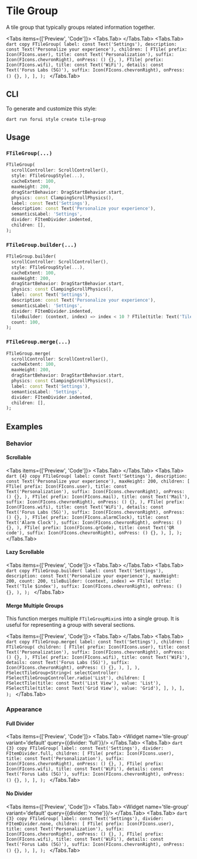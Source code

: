 
# Tile Group

A tile group that typically groups related information together.

<LinkBadgeGroup>
    <LinkBadge label="API Reference" href="https://pub.dev/documentation/forui/latest/forui.widgets.tile/"/>
</LinkBadgeGroup>

<Tabs items={['Preview', 'Code']}>
  <Tabs.Tab>
    <Widget name='tile-group' variant='default' query={{}}/>
  </Tabs.Tab>
  <Tabs.Tab>
    ```dart copy
    FTileGroup(
      label: const Text('Settings'),
      description: const Text('Personalize your experience'),
      children: [
        FTile(
          prefix: Icon(FIcons.user),
          title: const Text('Personalization'),
          suffix: Icon(FIcons.chevronRight),
          onPress: () {},
        ),
        FTile(
          prefix: Icon(FIcons.wifi),
          title: const Text('WiFi'),
          details: const Text('Forus Labs (5G)'),
          suffix: Icon(FIcons.chevronRight),
          onPress: () {},
        ),
      ],
    );
    ```
  </Tabs.Tab>
</Tabs>

## CLI

To generate and customize this style:

```shell copy
dart run forui style create tile-group 
```

## Usage

### `FTileGroup(...)`

```dart copy
FTileGroup(
  scrollController: ScrollController(),
  style: FTileGroupStyle(...),
  cacheExtent: 100,
  maxHeight: 200,
  dragStartBehavior: DragStartBehavior.start,
  physics: const ClampingScrollPhysics(),
  label: const Text('Settings'),
  description: const Text('Personalize your experience'),
  semanticsLabel: 'Settings',
  divider: FItemDivider.indented,
  children: [],
);
```

### `FTileGroup.builder(...)`

```dart copy
FTileGroup.builder(
  scrollController: ScrollController(),
  style: FTileGroupStyle(...),
  cacheExtent: 100,
  maxHeight: 200,
  dragStartBehavior: DragStartBehavior.start,
  physics: const ClampingScrollPhysics(),
  label: const Text('Settings'),
  description: const Text('Personalize your experience'),
  semanticsLabel: 'Settings',
  divider: FItemDivider.indented,
  tileBuilder: (context, index) => index < 10 ? FTile(title: Text('Tile $index')) : null,
  count: 100,
);
```

### `FTileGroup.merge(...)`

```dart copy
FTileGroup.merge(
  scrollController: ScrollController(),
  cacheExtent: 100,
  maxHeight: 200,
  dragStartBehavior: DragStartBehavior.start,
  physics: const ClampingScrollPhysics(),
  label: const Text('Settings'),
  semanticsLabel: 'Settings',
  divider: FItemDivider.indented,
  children: [],
);
```

## Examples

### Behavior

#### Scrollable

<Tabs items={['Preview', 'Code']}>
  <Tabs.Tab>
    <Widget name='tile-group' variant='scrollable' query={{}} height={300}/>
  </Tabs.Tab>
  <Tabs.Tab>
    ```dart {4} copy
    FTileGroup(
      label: const Text('Settings'),
      description: const Text('Personalize your experience'),
      maxHeight: 200,
      children: [
        FTile(
          prefix: Icon(FIcons.user),
          title: const Text('Personalization'),
          suffix: Icon(FIcons.chevronRight),
          onPress: () {},
        ),
        FTile(
          prefix: Icon(FIcons.mail),
          title: const Text('Mail'),
          suffix: Icon(FIcons.chevronRight),
          onPress: () {},
        ),
        FTile(
          prefix: Icon(FIcons.wifi),
          title: const Text('WiFi'),
          details: const Text('Forus Labs (5G)'),
          suffix: Icon(FIcons.chevronRight),
          onPress: () {},
        ),
        FTile(
          prefix: Icon(FIcons.alarmClock),
          title: const Text('Alarm Clock'),
          suffix: Icon(FIcons.chevronRight),
          onPress: () {},
        ),
        FTile(
          prefix: Icon(FIcons.qrCode),
          title: const Text('QR code'),
          suffix: Icon(FIcons.chevronRight),
          onPress: () {},
        ),
      ],
    );
    ```
  </Tabs.Tab>
</Tabs>

#### Lazy Scrollable

<Tabs items={['Preview', 'Code']}>
  <Tabs.Tab>
    <Widget name='tile-group' variant='lazy' query={{}} height={300}/>
  </Tabs.Tab>
  <Tabs.Tab>
    ```dart copy
    FTileGroup.builder(
      label: const Text('Settings'),
      description: const Text('Personalize your experience'),
      maxHeight: 200,
      count: 200,
      tileBuilder: (context, index) => FTile(
        title: Text('Tile $index'),
        suffix: Icon(FIcons.chevronRight),
        onPress: () {},
      ),
    );
    ```
  </Tabs.Tab>
</Tabs>

#### Merge Multiple Groups

This function merges multiple `FTileGroupMixin`s into a single group. It is useful for representing a group with
several sections.

<Tabs items={['Preview', 'Code']}>
  <Tabs.Tab>
    <Widget name='tile-group' variant='merge' query={{}} height={300}/>
  </Tabs.Tab>
  <Tabs.Tab>
    ```dart copy
    FTileGroup.merge(
      label: const Text('Settings'),
      children: [
        FTileGroup(
          children: [
            FTile(
              prefix: Icon(FIcons.user),
              title: const Text('Personalization'),
              suffix: Icon(FIcons.chevronRight),
              onPress: () {},
            ),
            FTile(
              prefix: Icon(FIcons.wifi),
              title: const Text('WiFi'),
              details: const Text('Forus Labs (5G)'),
              suffix: Icon(FIcons.chevronRight),
              onPress: () {},
            ),
          ],
        ),
        FSelectTileGroup<String>(
          selectController: FSelectTileGroupController.radio('List'),
          children: [
            FSelectTile(title: const Text('List View'), value: 'List'),
            FSelectTile(title: const Text('Grid View'), value: 'Grid'),
          ],
        ),
      ],
    );
    ```
  </Tabs.Tab>
</Tabs>

### Appearance

#### Full Divider

<Tabs items={['Preview', 'Code']}>
  <Tabs.Tab>
    <Widget name='tile-group' variant='default' query={{divider: 'full'}}/>
  </Tabs.Tab>
  <Tabs.Tab>
    ```dart {3} copy
    FTileGroup(
      label: const Text('Settings'),
      divider: FItemDivider.full,
      children: [
        FTile(
          prefix: Icon(FIcons.user),
          title: const Text('Personalization'),
          suffix: Icon(FIcons.chevronRight),
          onPress: () {},
        ),
        FTile(
          prefix: Icon(FIcons.wifi),
          title: const Text('WiFi'),
          details: const Text('Forus Labs (5G)'),
          suffix: Icon(FIcons.chevronRight),
          onPress: () {},
        ),
      ],
    );
    ```
  </Tabs.Tab>
</Tabs>

#### No Divider

<Tabs items={['Preview', 'Code']}>
  <Tabs.Tab>
    <Widget name='tile-group' variant='default' query={{divider: 'none'}}/>
  </Tabs.Tab>
  <Tabs.Tab>
    ```dart {3} copy
    FTileGroup(
      label: const Text('Settings'),
      divider: FItemDivider.none,
      children: [
        FTile(
          prefix: Icon(FIcons.user),
          title: const Text('Personalization'),
          suffix: Icon(FIcons.chevronRight),
          onPress: () {},
        ),
        FTile(
          prefix: Icon(FIcons.wifi),
          title: const Text('WiFi'),
          details: const Text('Forus Labs (5G)'),
          suffix: Icon(FIcons.chevronRight),
          onPress: () {},
        ),
      ],
    );
    ```
  </Tabs.Tab>
</Tabs>
